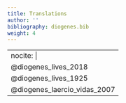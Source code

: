 ```yaml
---
title: Translations
author: ''
bibliography: diogenes.bib
weight: 4
---
```

---
nocite: | 
  @diogenes_lives_2018
  @diogenes_lives_1925
  @diogenes_laercio_vidas_2007
---



